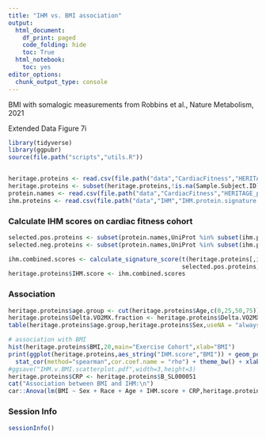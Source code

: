 ---
title: "IHM vs. BMI association"
output:
  html_document:
    df_print: paged
    code_folding: hide
    toc: True
  html_notebook:
    toc: yes
editor_options:
  chunk_output_type: console
---


BMI with somalogic measurements from Robbins et al., Nature Metabolism, 2021

Extended Data Figure 7i
```{r setup}
library(tidyverse)
library(ggpubr)
source(file.path("scripts","utils.R"))


heritage.proteins <- read.csv(file.path("data","CardiacFitness","HERITAGE_proteomics_somalogic.csv"),strip.white = T,stringsAsFactors = F)
heritage.proteins <- subset(heritage.proteins,!is.na(Sample.Subject.ID))
protein.names <- read.csv(file.path("data","CardiacFitness","HERITAGE_proteomics_protein_info.csv"),strip.white = T,stringsAsFactors = F)
ihm.proteins <- read.csv(file.path("data","IHM","IHM.protein.signature.txt"),sep = "\t",strip.white = T,stringsAsFactors = F)
```

### Calculate IHM scores on cardiac fitness cohort
```{r scoring}
selected.pos.proteins <- subset(protein.names,UniProt %in% subset(ihm.proteins,direction == "positive")$UniProt)$Soma.ID
selected.neg.proteins <- subset(protein.names,UniProt %in% subset(ihm.proteins,direction == "negative")$UniProt)$Soma.ID

ihm.combined.scores <- calculate_signature_score(t(heritage.proteins[,intersect(colnames(heritage.proteins),protein.names$Soma.ID)]),
                                                 selected.pos.proteins,selected.neg.proteins)
heritage.proteins$IHM.score <- ihm.combined.scores
```

### Association
```{r asso}
heritage.proteins$age.group <- cut(heritage.proteins$Age,c(0,25,50,75))
heritage.proteins$Delta.VO2MX.fraction <- heritage.proteins$Delta.VO2MX..ml.min./heritage.proteins$Baseline.VO2MX..ml.min.
table(heritage.proteins$age.group,heritage.proteins$Sex,useNA = "always")

# association with BMI
hist(heritage.proteins$BMI,20,main="Exercise Cohort",xlab="BMI")
print(ggplot(heritage.proteins,aes_string("IHM.score","BMI")) + geom_point(alpha=0.75) + 
  stat_cor(method="spearman",cor.coef.name = "rho") + theme_bw() + xlab("IHM protein surrogate score"))
#ggsave("IHM.v.BMI.scatterplot.pdf",width=3,height=3)
heritage.proteins$CRP <- heritage.proteins$B_SL000051
cat("Association between BMI and IHM:\n")
car::Anova(lm(BMI ~ Sex + Race + Age + IHM.score + CRP,heritage.proteins))
```

### Session Info
```{r session}
sessionInfo()
```

